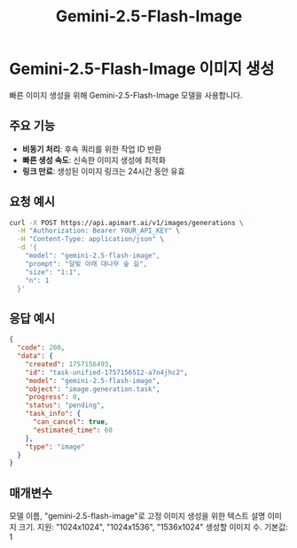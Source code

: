 ﻿---
title: "Gemini-2.5-Flash-Image"
description: "이미지 생성을 위해 Gemini-2.5-Flash-Image 모델을 사용합니다"
icon: "image"
---

# Gemini-2.5-Flash-Image 이미지 생성

빠른 이미지 생성을 위해 Gemini-2.5-Flash-Image 모델을 사용합니다.

## 주요 기능

- **비동기 처리**: 후속 쿼리를 위한 작업 ID 반환
- **빠른 생성 속도**: 신속한 이미지 생성에 최적화
- **링크 만료**: 생성된 이미지 링크는 24시간 동안 유효

## 요청 예시

<RequestExample>

```bash
curl -X POST https://api.apimart.ai/v1/images/generations \
  -H "Authorization: Bearer YOUR_API_KEY" \
  -H "Content-Type: application/json" \
  -d '{
    "model": "gemini-2.5-flash-image",
    "prompt": "달빛 아래 대나무 숲 길",
    "size": "1:1",
    "n": 1
  }'
```

</RequestExample>

## 응답 예시

<ResponseExample>

```json
{
  "code": 200,
  "data": {
    "created": 1757156493,
    "id": "task-unified-1757156512-a7n4jhc2",
    "model": "gemini-2.5-flash-image",
    "object": "image.generation.task",
    "progress": 0,
    "status": "pending",
    "task_info": {
      "can_cancel": true,
      "estimated_time": 60
    },
    "type": "image"
  }
}
```

</ResponseExample>

## 매개변수

<ParamField query="model" type="string" required>
  모델 이름, "gemini-2.5-flash-image"로 고정
</ParamField>

<ParamField query="prompt" type="string" required>
  이미지 생성을 위한 텍스트 설명
</ParamField>

<ParamField query="size" type="string">
  이미지 크기. 지원: "1024x1024", "1024x1536", "1536x1024"
</ParamField>

<ParamField query="n" type="integer">
  생성할 이미지 수. 기본값: 1
</ParamField>

